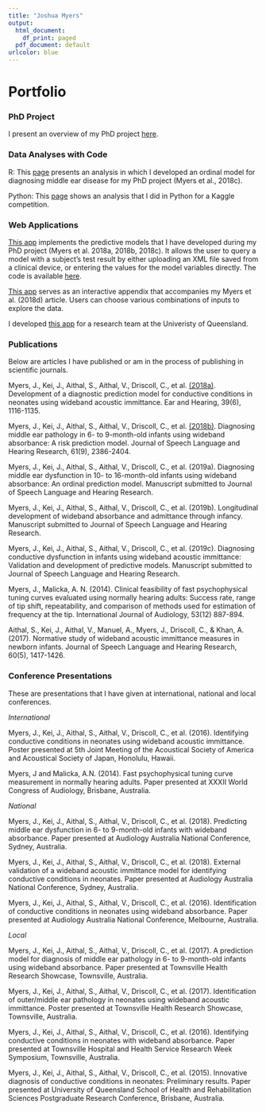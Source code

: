```yaml
---
title: "Joshua Myers"
output:
  html_document:
    df_print: paged
  pdf_document: default
urlcolor: blue
---
```


# Portfolio

### PhD Project
I present an overview of my PhD project [here](https://josh-myers.github.io/PhD_project.html).

### Data Analyses with Code
R: This [page](https://josh-myers.github.io/R_Ordinal_Analysis.html) presents an analysis in which I developed an ordinal model for diagnosing middle ear disease for my PhD project (Myers et al., 2018c).

Python: This [page](https://josh-myers.github.io/Py_PetFinder.html) shows an analysis that I did in Python for a Kaggle competition.

### Web Applications 
[This app](https://joshmyers.shinyapps.io/WAIPredictions/) implements the predictive models that I have developed during my PhD project (Myers et al. 2018a, 2018b, 2018c). It allows the user to query a model with a subject's test result by either uploading an XML file saved from a clinical device, or entering the values for the model variables directly. The code is available [here](https://github.com/Josh-Myers/WAI-Predictions/blob/master/app.R).

[This app](https://joshmyers.shinyapps.io/WAINorms/) serves as an interactive appendix that accompanies my Myers et al. (2018d) article. Users can choose various combinations of inputs to explore the data.

I developed [this app](https://joshmyers.shinyapps.io/UNHS_RiskCalculator/) for a research team at the Univeristy of Queensland.

### Publications
Below are articles I have published or am in the process of publishing in scientific journals. 

Myers, J., Kei, J., Aithal, S., Aithal, V., Driscoll, C., et al. [(2018a)](https://drive.google.com/open?id=1_CmxkPEaYMOC59w97PP0JEixyQpDYpst). Development of a diagnostic prediction model for conductive conditions in neonates using wideband acoustic immittance. Ear and Hearing, 39(6), 1116-1135.

Myers, J., Kei, J., Aithal, S., Aithal, V., Driscoll, C., et al. [(2018b)](https://drive.google.com/open?id=1kEehS_egvOYwVFyBelFmbMPCnd1Gyhfk). Diagnosing middle ear pathology in 6- to 9-month-old infants using wideband absorbance: A risk prediction model. Journal of Speech Language and Hearing Research, 61(9), 2386-2404.

Myers, J., Kei, J., Aithal, S., Aithal, V., Driscoll, C., et al. (2019a). Diagnosing middle ear dysfunction in 10- to 16-month-old infants using wideband absorbance: An ordinal prediction model. Manuscript submitted to Journal of Speech Language and Hearing Research.

Myers, J., Kei, J., Aithal, S., Aithal, V., Driscoll, C., et al. (2019b). Longitudinal development of wideband absorbance and admittance through infancy. Manuscript submitted to Journal of Speech Language and Hearing Research.

Myers, J., Kei, J., Aithal, S., Aithal, V., Driscoll, C., et al. (2019c). Diagnosing conductive dysfunction in infants using wideband acoustic immittance: Validation and development of predictive models. Manuscript submitted to Journal of Speech Language and Hearing Research.

Myers, J., Malicka, A. N. (2014). Clinical feasibility of fast psychophysical tuning curves evaluated using normally hearing adults: Success rate, range of tip shift, repeatability, and comparison of methods used for estimation of frequency at the tip. International Journal of Audiology, 53(12) 887-894. 

Aithal, S., Kei, J., Aithal, V., Manuel, A., Myers, J., Driscoll, C., & Khan, A. (2017). Normative study of wideband acoustic immittance measures in newborn infants. Journal of Speech Language and Hearing Research, 60(5), 1417-1426.

### Conference Presentations
These are presentations that I have given at international, national and local conferences. 

*International*

Myers, J., Kei, J., Aithal, S., Aithal, V., Driscoll, C., et al. (2016). Identifying conductive conditions in neonates using wideband acoustic immittance. Poster presented at 5th Joint Meeting of the Acoustical Society of America and Acoustical Society of Japan, Honolulu, Hawaii.

Myers, J and Malicka, A.N. (2014). Fast psychophysical tuning curve measurement in normally hearing adults. Paper presented at XXXII World Congress of Audiology, Brisbane, Australia. 

*National*

Myers, J., Kei, J., Aithal, S., Aithal, V., Driscoll, C., et al. (2018). Predicting middle ear dysfunction in 6- to 9-month-old infants with wideband absorbance. Paper presented at Audiology Australia National Conference, Sydney, Australia. 

Myers, J., Kei, J., Aithal, S., Aithal, V., Driscoll, C., et al. (2018). External validation of a wideband acoustic immittance model for identifying conductive conditions in neonates. Paper presented at Audiology Australia National Conference, Sydney, Australia. 

Myers, J., Kei, J., Aithal, S., Aithal, V., Driscoll, C., et al. (2016). Identification of conductive conditions in neonates using wideband absorbance. Paper presented at Audiology Australia National Conference, Melbourne, Australia.

*Local*

Myers, J., Kei, J., Aithal, S., Aithal, V., Driscoll, C., et al. (2017). A prediction model for diagnosis of middle ear pathology in 6- to 9-month-old infants using wideband absorbance. Paper presented at Townsville Health Research Showcase, Townsville, Australia. 

Myers, J., Kei, J., Aithal, S., Aithal, V., Driscoll, C., et al. (2017). Identification of outer/middle ear pathology in neonates using wideband acoustic immittance. Poster presented at Townsville Health Research Showcase, Townsville, Australia. 

Myers, J., Kei, J., Aithal, S., Aithal, V., Driscoll, C., et al. (2016). Identifying conductive conditions in neonates with wideband absorbance. Paper presented at Townsville Hospital and Health Service Research Week Symposium, Townsville, Australia.

Myers, J., Kei, J., Aithal, S., Aithal, V., Driscoll, C., et al. (2015). Innovative diagnosis of conductive conditions in neonates: Preliminary results. Paper presented at University of Queensland School of Health and Rehabilitation Sciences Postgraduate Research Conference, Brisbane, Australia.
<br>
